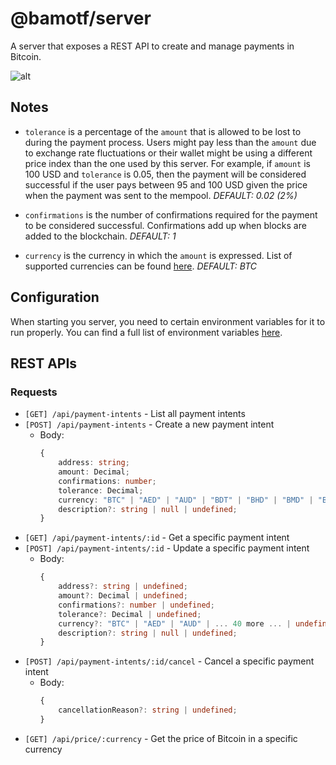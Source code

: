 # @bamotf/server

A server that exposes a REST API to create and manage payments in Bitcoin.

![alt](../../../public/bamotf-server.png)

## Notes

- `tolerance` is a percentage of the `amount` that is allowed to be lost to
  during the payment process. Users might pay less than the `amount` due to
  exchange rate fluctuations or their wallet might be using a different price
  index than the one used by this server. For example, if `amount` is 100 USD
  and `tolerance` is 0.05, then the payment will be considered successful if the
  user pays between 95 and 100 USD given the price when the payment was sent to
  the mempool. _DEFAULT: 0.02 (2%)_

- `confirmations` is the number of confirmations required for the payment to be
  considered successful. Confirmations add up when blocks are added to the
  blockchain. _DEFAULT: 1_

- `currency` is the currency in which the `amount` is expressed. List of
  supported currencies can be found [here](../conventions/currency). _DEFAULT:
  BTC_

## Configuration

When starting you server, you need to certain environment variables for it to
run properly. You can find a full list of environment variables
[here](https://github.com/bamotf/bamotf/blob/main/.env.example).

## REST APIs

### Requests

- `[GET] /api/payment-intents` - List all payment intents
- `[POST] /api/payment-intents` - Create a new payment intent
  - Body:
    ```ts
    {
        address: string;
        amount: Decimal;
        confirmations: number;
        tolerance: Decimal;
        currency: "BTC" | "AED" | "AUD" | "BDT" | "BHD" | "BMD" | "BRL" | "CAD" | "CHF" | "CLP" | ... 32 more ... | "VND";
        description?: string | null | undefined;
    }
    ```
- `[GET] /api/payment-intents/:id` - Get a specific payment intent
- `[POST] /api/payment-intents/:id` - Update a specific payment intent
  - Body:
    ```ts
    {
        address?: string | undefined;
        amount?: Decimal | undefined;
        confirmations?: number | undefined;
        tolerance?: Decimal | undefined;
        currency?: "BTC" | "AED" | "AUD" | ... 40 more ... | undefined;
        description?: string | null | undefined;
    }
    ```
- `[POST] /api/payment-intents/:id/cancel` - Cancel a specific payment intent
  - Body:
    ```ts
    {
        cancellationReason?: string | undefined;
    }
    ```
- `[GET] /api/price/:currency` - Get the price of Bitcoin in a specific currency
